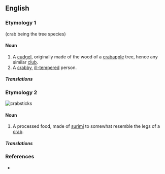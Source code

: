 {{also|crab stick}}
==English==

===Etymology 1===
{{compound|en|crab|stick}} (crab being the tree species)

====Noun====
{{en-noun}}

# A [[cudgel]], originally made of the wood of a [[crabapple]] tree, hence any similar [[club]].
# A [[crabby]], [[ill-tempered]] person.

=====Translations=====
{{trans-top|cudgel}}
{{trans-mid}}
{{trans-bottom}}

{{trans-top|crabby person}}
{{trans-mid}}
{{trans-bottom}}

===Etymology 2===
[[File:Kanikama.jpg|thumb|'''crabstick'''s]]
{{compound|en|crab|stick|gloss1=the sea creature}}

====Noun====
{{en-noun}}

# A processed food, made of [[surimi]] to somewhat resemble the legs of a [[crab]].

=====Translations=====
{{trans-top|processed food}}
{{trans-mid}}
{{trans-bottom}}

===References===
* {{R:FWBWLD}}